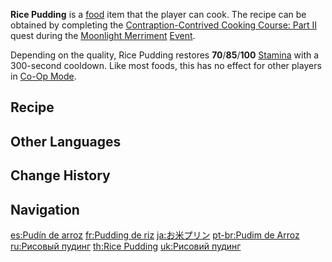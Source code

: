 {{Food Infobox
|id              = 108307
|image           = Item Rice Pudding.png
|description     = A dessert made from rice.
|desc_suspicious = There must have been some miscalculation in the amount of ingredients to use, as this just tastes like a bowl of overly sweet rice. Well, time to grab some plain drink and scarf it down...
|desc_basic      = After cooking the rice beforehand, it is placed into a pot together with the other ingredients, stirred evenly, and steamed. The mouthfeel is fragrant and soft, a perfect denouement to any meal.
|desc_delicious  = The soft, sticky rice and the sweet milk have melded together perfectly, their tastes complementing each other. If you eat it hot, you can enjoy the dense rice grains, and if you leave it till it's cold, you can savor the gentle fragrance of milk &mdash; each possessing its own beauty. People who eat such a dish cannot help but wonder: how many experiments led up to this moment?
|type            = Adventurer's Dishes
|quality         = 3
|effectType      = Stamina Increase
|effect          = Restores (var1) Stamina.
|eff_att1        = Stamina
|eff_att2        = Stamina Restore
|eff_suspicious1 = 70
|eff_basic1      = 85
|eff_delicious1  = 100
|recipe          = Complete [[Contraption-Contrived Cooking Course: Part II]]
|region          = Liyue
|event           = Moonlight Merriment
|recipe_event    = yes
}}

'''Rice Pudding''' is a [[food]] item that the player can cook. The recipe can be obtained by completing the [[Contraption-Contrived Cooking Course: Part II]] quest during the [[Moonlight Merriment]] [[Event]].

Depending on the quality, Rice Pudding restores '''70'''/'''85'''/'''100''' [[Stamina]] with a 300-second cooldown. Like most foods, this has no effect for other players in [[Co-Op Mode]].

==Recipe==
{{Recipe
|type = Cooking
|Bird Egg = 3
|Rice = 2
|Milk = 2
|Sugar = 2
|sort = Bird Egg;Rice;Milk;Sugar
}}

==Other Languages==
{{Other Languages
|en      = Rice Pudding
|zhs     = 米饭布丁
|zhs_rm  = Mǐfàn Bùdīng
|zht     = 米飯布丁
|zht_rm  = Mǐfàn Bùdīng
|zh_tl   = Rice Pudding
|ja      = お米プリン
|ja_rm   = Okome Purin
|ja_tl   = Rice Pudding
|ko      = 쌀 푸딩
|ko_rm   = Ssal Puding
|ko_tl   = Rice Pudding
|es      = Pudín de arroz
|es_tl   = Rice Pudding
|fr      = Pudding de riz
|fr_tl   = Rice Pudding
|ru      = Рисовый пудинг
|ru_tl   = Rice Pudding
|th      = Rice Pudding
|vi      = Pudding Gạo
|vi_tl   = Rice Pudding
|de      = Reispudding
|de_tl   = Rice Pudding
|id      = Rice Pudding
|pt      = Pudim de Arroz
|pt_tl   = Rice Pudding
|tr      = Sütlaç
|tr_tl   = 
|it      = Budino di riso
|it_tl   = 
}}

==Change History==
{{Change History|2.1}}

==Navigation==
{{Food Navbox|type=Event-Exclusive Dishes}}

[[es:Pudín de arroz]]
[[fr:Pudding de riz]]
[[ja:お米プリン]]
[[pt-br:Pudim de Arroz]]
[[ru:Рисовый пудинг]]
[[th:Rice Pudding]]
[[uk:Рисовий пудинг]]